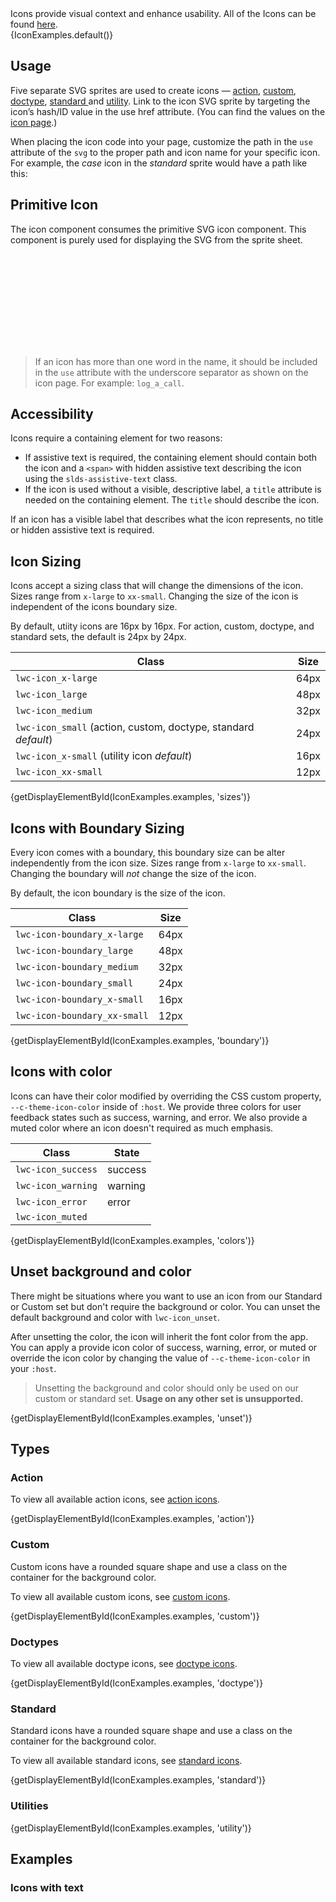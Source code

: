 
<div className="doc lead">
  Icons provide visual context and enhance usability. All of the Icons can be
  found <a href="/icons">here</a>.
</div>

<CodeView>
  {IconExamples.default()}
</CodeView>

## Usage

Five separate SVG sprites are used to create icons — [action](/icons/#action), [custom](/icons/#custom), [doctype](/icons/#doctype), [standard ](/icons/#standard) and [utility](/icons/#utility). Link to the icon SVG sprite by targeting the icon’s hash/ID value in the use href attribute. (You can find the values on the [icon page](/icons/).)

When placing the icon code into your page, customize the path in the `use` attribute of the `svg` to the proper path and icon name for your specific icon. For example, the _case_ icon in the _standard_ sprite would have a path like this:

## Primitive Icon

The icon component consumes the primitive SVG icon component. This component is purely used for displaying the SVG from the sprite sheet.

<CodeBlock toggleCode={false}>
  <svg aria-hidden="true" className="lwc-svg" title="when needed">
    <use xlinkHref="/assets/icons/standard-sprite/svg/symbols.svg#case" />
  </svg>
</CodeBlock>

<Blockquote type="note" header="Note">
  If an icon has more than one word in the name, it should be included in the
  <code className="doc">use</code> attribute with the underscore separator as shown on the icon page. For
  example: <code className="doc">log_a_call</code>.
</Blockquote>

## Accessibility

Icons require a containing element for two reasons:

- If assistive text is required, the containing element should contain both the icon and a `<span>` with hidden assistive text describing the icon using the `slds-assistive-text` class.
- If the icon is used without a visible, descriptive label, a `title` attribute is needed on the containing element. The `title` should describe the icon.

If an icon has a visible label that describes what the icon represents, no title or hidden assistive text is required.

## Icon Sizing

Icons accept a sizing class that will change the dimensions of the icon. Sizes range from `x-large` to `xx-small`. Changing the size of the icon is independent of the icons boundary size.

By default, utiity icons are 16px by 16px. For action, custom, doctype, and standard sets, the default is 24px by 24px.

|Class|Size|
|-----|----|
|`lwc-icon_x-large`|64px|
|`lwc-icon_large`|48px|
|`lwc-icon_medium`|32px|
|`lwc-icon_small` (action, custom, doctype, standard _default_)|24px|
|`lwc-icon_x-small` (utility icon _default_)|16px|
|`lwc-icon_xx-small`|12px|

<CodeView>
  {getDisplayElementById(IconExamples.examples, 'sizes')}
</CodeView>

## Icons with Boundary Sizing

Every icon comes with a boundary, this boundary size can be alter independently from the icon size. Sizes range from `x-large` to `xx-small`. Changing the boundary will _not_ change the size of the icon.

By default, the icon boundary is the size of the icon.

|Class|Size|
|-----|----|
|`lwc-icon-boundary_x-large`|64px|
|`lwc-icon-boundary_large`|48px|
|`lwc-icon-boundary_medium`|32px|
|`lwc-icon-boundary_small`|24px|
|`lwc-icon-boundary_x-small`|16px|
|`lwc-icon-boundary_xx-small`|12px|

<CodeView>
  {getDisplayElementById(IconExamples.examples, 'boundary')}
</CodeView>

## Icons with color

Icons can have their color modified by overriding the CSS custom property, `--c-theme-icon-color` inside of `:host`. We provide three colors for user feedback states such as success, warning, and error. We also provide a muted color where an icon doesn't required as much emphasis.

|Class|State|
|-----|-----|
|`lwc-icon_success`|success|
|`lwc-icon_warning`|warning|
|`lwc-icon_error`|error|
|`lwc-icon_muted`| |

<CodeView>
  {getDisplayElementById(IconExamples.examples, 'colors')}
</CodeView>

## Unset background and color

There might be situations where you want to use an icon from our Standard or Custom set but don't require the background or color. You can unset the default background and color with `lwc-icon_unset`.

After unsetting the color, the icon will inherit the font color from the app. You can apply a provide icon color of success, warning, error, or muted or override the icon color by changing the value of `--c-theme-icon-color` in your `:host`.

<Blockquote type="warning" header="Note">
  Unsetting the background and color should only be used on our custom or standard set. <strong>Usage on any other set is unsupported.</strong>
</Blockquote>

<CodeView>
  {getDisplayElementById(IconExamples.examples, 'unset')}
</CodeView>

## Types

### Action

To view all available action icons, see [action icons](/icons/#action).

<CodeView>
  {getDisplayElementById(IconExamples.examples, 'action')}
</CodeView>

### Custom

Custom icons have a rounded square shape and use a class on the container for the background color.

To view all available custom icons, see [custom icons](/icons/#custom).

<CodeView>
  {getDisplayElementById(IconExamples.examples, 'custom')}
</CodeView>

### Doctypes

To view all available doctype icons, see [doctype icons](/icons/#doctype).

<CodeView>
  {getDisplayElementById(IconExamples.examples, 'doctype')}
</CodeView>

### Standard

Standard icons have a rounded square shape and use a class on the container for the background color.

To view all available standard icons, see [standard icons](/icons/#standard).

<CodeView>
  {getDisplayElementById(IconExamples.examples, 'standard')}
</CodeView>

### Utilities

<CodeView>
  {getDisplayElementById(IconExamples.examples, 'utility')}
</CodeView>

## Examples

### Icons with text
